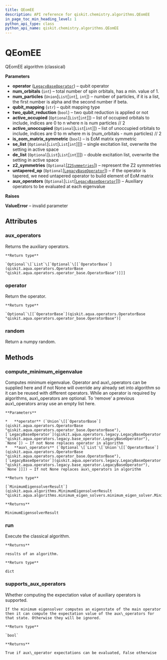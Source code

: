```yaml
---
title: QEomEE
description: API reference for qiskit.chemistry.algorithms.QEomEE
in_page_toc_min_heading_level: 1
python_api_type: class
python_api_name: qiskit.chemistry.algorithms.QEomEE
---
```


# QEomEE

<Class id="qiskit.chemistry.algorithms.QEomEE" isDedicatedPage={true} github="https://github.com/qiskit-community/qiskit-aqua/tree/stable/0.7/qiskit/chemistry/algorithms/eigen_solvers/q_eom_ee.py" signature="QEomEE(operator, num_orbitals, num_particles, qubit_mapping='parity', two_qubit_reduction=True, active_occupied=None, active_unoccupied=None, is_eom_matrix_symmetric=True, se_list=None, de_list=None, z2_symmetries=None, untapered_op=None, aux_operators=None)" modifiers="class">
  QEomEE algorithm (classical)

  **Parameters**

  *   **operator** ([`LegacyBaseOperator`](qiskit.aqua.operators.legacy.LegacyBaseOperator "qiskit.aqua.operators.legacy.base_operator.LegacyBaseOperator")) – qubit operator
  *   **num\_orbitals** (`int`) – total number of spin orbitals, has a min. value of 1.
  *   **num\_particles** (`Union`\[`List`\[`int`], `int`]) – number of particles, if it is a list, the first number is alpha and the second number if beta.
  *   **qubit\_mapping** (`str`) – qubit mapping type
  *   **two\_qubit\_reduction** (`bool`) – two qubit reduction is applied or not
  *   **active\_occupied** (`Optional`\[`List`\[`int`]]) – list of occupied orbitals to include, indices are 0 to n where n is num particles // 2
  *   **active\_unoccupied** (`Optional`\[`List`\[`int`]]) – list of unoccupied orbitals to include, indices are 0 to m where m is (num\_orbitals - num particles) // 2
  *   **is\_eom\_matrix\_symmetric** (`bool`) – is EoM matrix symmetric
  *   **se\_list** (`Optional`\[`List`\[`List`\[`int`]]]) – single excitation list, overwrite the setting in active space
  *   **de\_list** (`Optional`\[`List`\[`List`\[`int`]]]) – double excitation list, overwrite the setting in active space
  *   **z2\_symmetries** (`Optional`\[[`Z2Symmetries`](qiskit.aqua.operators.legacy.Z2Symmetries "qiskit.aqua.operators.legacy.weighted_pauli_operator.Z2Symmetries")]) – represent the Z2 symmetries
  *   **untapered\_op** (`Optional`\[[`LegacyBaseOperator`](qiskit.aqua.operators.legacy.LegacyBaseOperator "qiskit.aqua.operators.legacy.base_operator.LegacyBaseOperator")]) – if the operator is tapered, we need untapered operator to build element of EoM matrix
  *   **aux\_operators** (`Optional`\[`List`\[[`LegacyBaseOperator`](qiskit.aqua.operators.legacy.LegacyBaseOperator "qiskit.aqua.operators.legacy.base_operator.LegacyBaseOperator")]]) – Auxiliary operators to be evaluated at each eigenvalue

  **Raises**

  **ValueError** – invalid parameter

  ## Attributes

  <span id="qeomee-aux-operators" />

  ### aux\_operators

  <Attribute id="qiskit.chemistry.algorithms.QEomEE.aux_operators" attributeTypeHint="Optional[List[Optional[qiskit.aqua.operators.operator_base.OperatorBase]]]">
    Returns the auxiliary operators.

    **Return type**

    `Optional`\[`List`\[`Optional`\[[`OperatorBase`](qiskit.aqua.operators.OperatorBase "qiskit.aqua.operators.operator_base.OperatorBase")]]]
  </Attribute>

  <span id="qeomee-operator" />

  ### operator

  <Attribute id="qiskit.chemistry.algorithms.QEomEE.operator" attributeTypeHint="Optional[qiskit.aqua.operators.operator_base.OperatorBase]">
    Return the operator.

    **Return type**

    `Optional`\[[`OperatorBase`](qiskit.aqua.operators.OperatorBase "qiskit.aqua.operators.operator_base.OperatorBase")]
  </Attribute>

  <span id="qeomee-random" />

  ### random

  <Attribute id="qiskit.chemistry.algorithms.QEomEE.random">
    Return a numpy random.
  </Attribute>

  ## Methods

  <span id="qeomee-compute-minimum-eigenvalue" />

  ### compute\_minimum\_eigenvalue

  <Function id="qiskit.chemistry.algorithms.QEomEE.compute_minimum_eigenvalue" signature="QEomEE.compute_minimum_eigenvalue(operator=None, aux_operators=None)">
    Computes minimum eigenvalue. Operator and aux\_operators can be supplied here and if not None will override any already set into algorithm so it can be reused with different operators. While an operator is required by algorithms, aux\_operators are optional. To ‘remove’ a previous aux\_operators array use an empty list here.

    **Parameters**

    *   **operator** (`Union`\[[`OperatorBase`](qiskit.aqua.operators.OperatorBase "qiskit.aqua.operators.operator_base.OperatorBase"), [`LegacyBaseOperator`](qiskit.aqua.operators.legacy.LegacyBaseOperator "qiskit.aqua.operators.legacy.base_operator.LegacyBaseOperator"), `None`]) – If not None replaces operator in algorithm
    *   **aux\_operators** (`Optional`\[`List`\[`Union`\[[`OperatorBase`](qiskit.aqua.operators.OperatorBase "qiskit.aqua.operators.operator_base.OperatorBase"), [`LegacyBaseOperator`](qiskit.aqua.operators.legacy.LegacyBaseOperator "qiskit.aqua.operators.legacy.base_operator.LegacyBaseOperator"), `None`]]]) – If not None replaces aux\_operators in algorithm

    **Return type**

    [`MinimumEigensolverResult`](qiskit.aqua.algorithms.MinimumEigensolverResult "qiskit.aqua.algorithms.minimum_eigen_solvers.minimum_eigen_solver.MinimumEigensolverResult")

    **Returns**

    MinimumEigensolverResult
  </Function>

  <span id="qeomee-run" />

  ### run

  <Function id="qiskit.chemistry.algorithms.QEomEE.run" signature="QEomEE.run()">
    Execute the classical algorithm.

    **Returns**

    results of an algorithm.

    **Return type**

    dict
  </Function>

  <span id="qeomee-supports-aux-operators" />

  ### supports\_aux\_operators

  <Function id="qiskit.chemistry.algorithms.QEomEE.supports_aux_operators" signature="QEomEE.supports_aux_operators()">
    Whether computing the expectation value of auxiliary operators is supported.

    If the minimum eigensolver computes an eigenstate of the main operator then it can compute the expectation value of the aux\_operators for that state. Otherwise they will be ignored.

    **Return type**

    `bool`

    **Returns**

    True if aux\_operator expectations can be evaluated, False otherwise
  </Function>
</Class>

